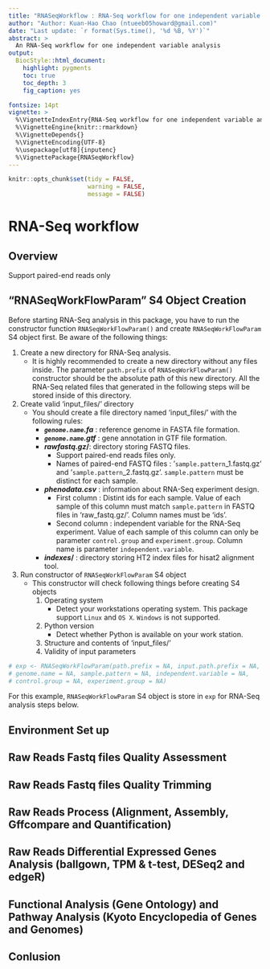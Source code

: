 ```yaml
---
title: "RNASeqWorkflow : RNA-Seq workflow for one independent variable analysis"
author: "Author: Kuan-Hao Chao (ntueeb05howard@gmail.com)"
date: "Last update: `r format(Sys.time(), '%d %B, %Y')`"
abstract: >
  An RNA-Seq workflow for one independent variable analysis
output: 
  BiocStyle::html_document:
    highlight: pygments
    toc: true
    toc_depth: 3
    fig_caption: yes

fontsize: 14pt
vignette: >
  %\VignetteIndexEntry{RNA-Seq workflow for one independent variable analysis}
  %\VignetteEngine{knitr::rmarkdown}
  %\VignetteDepends{}
  %\VignetteEncoding{UTF-8}
  %\usepackage[utf8]{inputenc}
  %\VignettePackage{RNASeqWorkflow}
---
```


```r
knitr::opts_chunk$set(tidy = FALSE,
                      warning = FALSE,
                      message = FALSE)
```

# RNA-Seq workflow

## Overview

Support paired-end reads only

## "RNASeqWorkFlowParam" S4 Object Creation
Before starting RNA-Seq analysis in this package, you have to run the 
constructor function `RNASeqWorkFlowParam()` and create `RNASeqWorkFlowParam` 
S4 object first. Be aware of the following things:

1. Create a new directory for RNA-Seq analysis.
    * It is highly recommended to create a new directory without any files inside. 
The parameter `path.prefix` of `RNASeqWorkFlowParam()` constructor should be the absolute 
path of this new directory. All the RNA-Seq related files that generated in the following steps 
will be stored inside of this directory.

2. Create valid 'input_files/' directory
    * You should create a file directory named 'input_files/' with the following rules:
        * ***`genome.name`.fa*** : reference genome in FASTA file formation.
        * ***`genome.name`.gtf*** : gene annotation in GTF file formation.
        *  ***rawfastq.gz*/**: directory storing FASTQ files. 
            *  Support paired-end reads files only.
            *  Names of paired-end FASTQ files : '`sample.pattern`_1.fastq.gz' and '`sample.pattern`_2.fastq.gz'. `sample.pattern` must be distinct for each sample.
        * ***phenodata.csv*** : information about RNA-Seq experiment design.
            * First column : Distint ids for each sample. Value of each sample of this column must match `sample.pattern` in FASTQ files in 'raw_fastq.gz/'. Column names must be 'ids'.
            * Second column : independent variable for the RNA-Seq experiment. Value of each sample of this column can only be parameter `control.group` and `experiment.group`. Column name is parameter `independent.variable`.
        * ***indexes*/** : directory storing HT2 index files for hisat2 alignment tool.
    
3. Run constructor of `RNASeqWorkFlowParam` S4 object
    * This constructor will check following things before creating S4 objects
        1. Operating system
            * Detect your workstations operating system. This package support `Linux` and `OS X`. `Windows` is not supported.
        2. Python version
            * Detect whether Python is available on your work station. 
        3. Structure and contents of 'input_files/'
        4. Validity of input parameters

```r
# exp <- RNASeqWorkFlowParam(path.prefix = NA, input.path.prefix = NA, 
# genome.name = NA, sample.pattern = NA, independent.variable = NA, 
# control.group = NA, experiment.group = NA)
```
For this example, `RNASeqWorkFlowParam` S4 object is store in `exp` for RNA-Seq analysis steps below.



## Environment Set up

## Raw Reads Fastq files Quality Assessment

## Raw Reads Fastq files Quality Trimming

## Raw Reads Process (Alignment, Assembly, Gffcompare and Quantification)

## Raw Reads Differential Expressed Genes Analysis (ballgown, TPM & t-test, DESeq2 and edgeR)

## Functional Analysis (Gene Ontology) and Pathway Analysis (Kyoto Encyclopedia of Genes and Genomes)

## Conlusion

